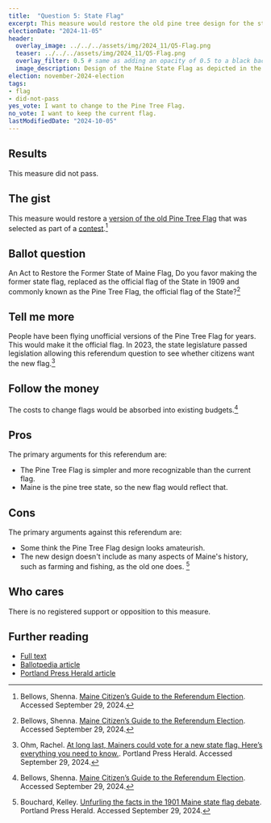 ```yaml
---
title:  "Question 5: State Flag"
excerpt: This measure would restore the old pine tree design for the state flag.
electionDate: "2024-11-05"
header:
  overlay_image: ../../../assets/img/2024_11/Q5-Flag.png
  teaser: ../../../assets/img/2024_11/Q5-Flag.png
  overlay_filter: 0.5 # same as adding an opacity of 0.5 to a black background
  image_description: Design of the Maine State Flag as depicted in the Maine Citizen’s Guide to the Referendum Election. Displays a large drawn pine tree in the center with a blue, five point start in the top left.
election: november-2024-election
tags:
- flag
- did-not-pass
yes_vote: I want to change to the Pine Tree Flag.
no_vote: I want to keep the current flag.
lastModifiedDate: "2024-10-05"
---
```


## Results
This measure did not pass.

## The gist
This measure would restore a [version of the old Pine Tree Flag](https://www.maine.gov/sos/news/2024/Winner%20-%20Maine%20State%20Flag%20Redesign%20Contest.pdf) that was selected as part of a [contest](https://www.maine.gov/sos/news/2024/FlagContestWinningDesignUnveiled.html).[^4]

## Ballot question
An Act to Restore the Former State of Maine Flag, Do you favor making the former state flag, replaced as the official flag of the State in 1909 and commonly known as the Pine Tree Flag, the official flag of the State?[^4]

<YesNoTable yesContent={frontmatter.yes_vote} noContent={frontmatter.no_vote} />

## Tell me more
People have been flying unofficial versions of the Pine Tree Flag for years. This would make it the official flag. In 2023, the state legislature passed legislation allowing this referendum question to see whether citizens want the new flag.[^6]

## Follow the money
The costs to change flags would be absorbed into existing budgets.[^4]

## Pros
The primary arguments for this referendum are:
- The Pine Tree Flag is simpler and more recognizable than the current flag.
- Maine is the pine tree state, so the new flag would reflect that.

## Cons
The primary arguments against this referendum are:
- Some think the Pine Tree Flag design looks amateurish.
- The new design doesn't include as many aspects of Maine's history, such as farming and fishing, as the old one does. [^5]

## Who cares
There is no registered support or opposition to this measure.

## Further reading
- [Full text](https://www.mainelegislature.org/legis/bills/getPDF.asp?paper=HP0054&item=1&snum=131)
- [Ballotpedia article](https://ballotpedia.org/Maine_Question_5,_State_Flag_Referendum_(2024))
- [Portland Press Herald article](https://www.pressherald.com/2024/09/13/at-long-last-mainers-could-vote-for-a-new-state-flag-heres-everything-you-need-to-know/)


[^1]: Maine State Legislature. [An Act to Restore the Former State of Maine Flag](https://www.mainelegislature.org/legis/bills/getPDF.asp?paper=HP0054&item=1&snum=131). Accessed September 29, 2024.
[^2]: Ballotpedia State Desk. [Maine Question 5, State Flag Referendum (2024)](https://ballotpedia.org/Maine_Question_5,_State_Flag_Referendum_(2024)). Ballotpedia. Accessed September 15, 2024.
[^3]: Maine Secretary of State. [Flag contest winning design unveiled](https://www.maine.gov/sos/news/2024/FlagContestWinningDesignUnveiled.html). Accessed September 29, 2024.
[^4]: Bellows, Shenna. [Maine Citizen’s Guide to the Referendum Election](https://www.maine.gov/sos/news/2024/2024%20Citizens%20Guide.pdf). Accessed September 29, 2024.
[^5]: Bouchard, Kelley. [Unfurling the facts in the 1901 Maine state flag debate](https://www.pressherald.com/2023/08/13/unfurling-the-facts-in-the-1901-maine-state-flag-debate/). Portland Press Herald. Accessed September 29, 2024.
[^6]: Ohm, Rachel. [At long last, Mainers could vote for a new state flag. Here’s everything you need to know.](https://www.pressherald.com/2024/09/13/at-long-last-mainers-could-vote-for-a-new-state-flag-heres-everything-you-need-to-know/). Portland Press Herald. Accessed September 29, 2024.
